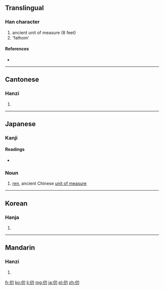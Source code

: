 {{also|仭}}
==Translingual==

===Han character===
{{Han char|rn=9|rad=人|as=03|sn=5|four=2722<sub>0</sub>|canj=人尸竹戈 (OSHI)|ids=⿰[[亻]][[刃]]}}

# ancient unit of measure (8 feet)
# 'fathom'

====References====
* {{Han ref|kx=0093.040|dkj=00379|dj=0197.010|hdz=10115.070|uh=4EDE|ud=20190|bh=A551|bd=42321}}

----

==Cantonese==

===Hanzi===
{{yue-hanzi|jyut=[[jan6]]|y=yan6}}

# {{defn|lang=yue|sort=人03}}

----

==Japanese==

===Kanji===
{{ja-kanji|grade=|rs=人03}}

====Readings====
* {{ja-readings|on=[[じん]] (jin)|kun=[[はかる]] (hakaru)}}

===Noun===
{{ja-noun|k|hira=じん|rom=jin|hidx=しん'}}

# [[ren]], ancient Chinese [[unit of measure]]

----

==Korean==

===Hanja===
{{ko-hanja|hangeul=인|rv=in|mr=in}}

# {{defn|lang=ko|sort=人03}}

----

==Mandarin==

===Hanzi===
{{cmn-hanzi|pin=[[gē]] ([[ge1]]){{rfv-sense}}, [[rèn]] ([[ren4]])|wg=ko<sup>1</sup>, jen<sup>4</sup>}}

# {{defn|lang=cmn|sort=人03}}

[[fr:仞]]
[[ko:仞]]
[[li:仞]]
[[mg:仞]]
[[ja:仞]]
[[pl:仞]]
[[zh:仞]]